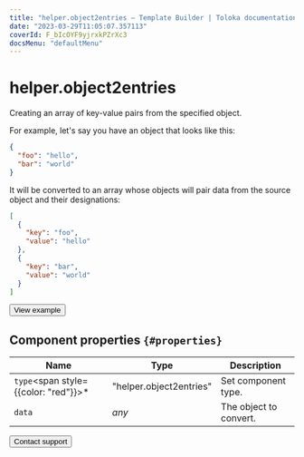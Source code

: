 ```yaml
---
title: "helper.object2entries — Template Builder | Toloka documentation"
date: "2023-03-29T11:05:07.357113"
coverId: F_bIcOYF9yjrxkPZrXc3
docsMenu: "defaultMenu"
---
```


# helper.object2entries

Creating an array of key-value pairs from the specified object.

For example, let's say you have an object that looks like this:

```json
{
  "foo": "hello",
  "bar": "world"
}
```

It will be converted to an array whose objects will pair data from the source object and their designations:

```json
[
  {
    "key": "foo",
    "value": "hello"
  },
  {
    "key": "bar",
    "value": "world"
  }
]
```

<Button view="defaultInverse" size="l" type="link" url="https://ya.cc/t/CMTew3Xf3twjQE">View example</Button>

## Component properties `{#properties}`

**Name** | **Type** | **Description**
----- | ----- | -----
`type`<span style={{color: "red"}}>\*</span> | "helper.object2entries" | Set component type.
`data` | _any_ | The object to convert.

<Button view="defaultInverse" size="l" type="link" url="/docs/guide/troubleshooting/support?form-source=template-builder-reference-helper-object2entries">Contact support</Button>